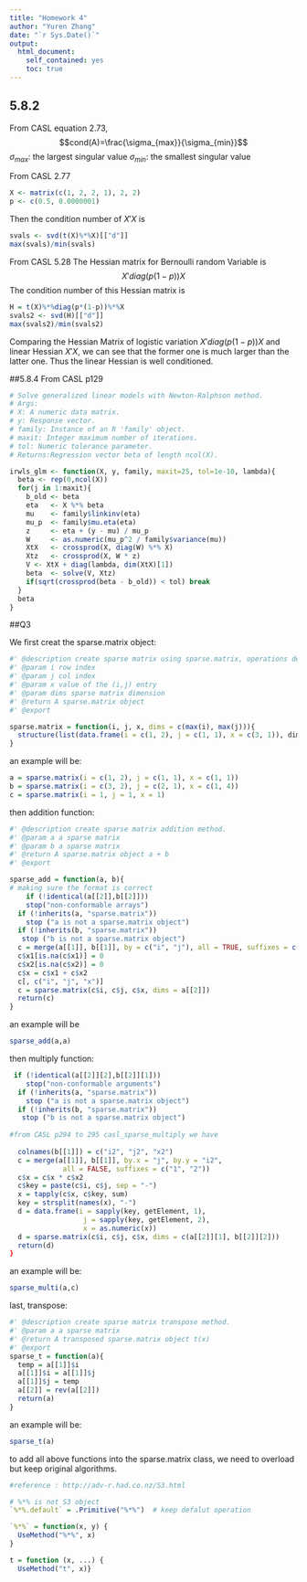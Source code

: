 ---
title: "Homework 4"
author: "Yuren Zhang"
date: "`r Sys.Date()`"
output:
  html_document:
    self_contained: yes
    toc: true
---
<!--
%\VignetteEngine{knitr::rmarkdown}
%\VignetteIndexEntry{homework 4 vignette}
-->

## 5.8.2

From CASL equation 2.73, 
$$cond(A)=\frac{\sigma_{max}}{\sigma_{min}}$$
$\sigma_{max}$: the largest singular value
$\sigma_{min}$: the smallest singular value

From CASL 2.77
```{r}
X <- matrix(c(1, 2, 2, 1), 2, 2)
p <- c(0.5, 0.0000001)
```

Then the condition number of $X'X$ is
```{r}
svals <- svd(t(X)%*%X)[["d"]]
max(svals)/min(svals)
```

From CASL 5.28
The Hessian matrix for Bernoulli random Variable is 
$$X'diag(p(1-p))X$$
The condition number of this Hessian matrix is 
```{r}
H = t(X)%*%diag(p*(1-p))%*%X
svals2 <- svd(H)[["d"]]
max(svals2)/min(svals2)
```

Comparing the Hessian Matrix of logistic variation $X'diag(p(1-p))X$ and linear Hessian $X'X$, we can see that the former one is much larger than the latter one. Thus the linear Hessian is well conditioned.

##5.8.4
From CASL p129

```{r}
# Solve generalized linear models with Newton-Ralphson method.
# Args:
# X: A numeric data matrix.
# y: Response vector.
# family: Instance of an R 'family' object.
# maxit: Integer maximum number of iterations.
# tol: Numeric tolerance parameter.
# Returns:Regression vector beta of length ncol(X).

irwls_glm <- function(X, y, family, maxit=25, tol=1e-10, lambda){
  beta <- rep(0,ncol(X))
  for(j in 1:maxit){
    b_old <- beta
    eta   <- X %*% beta
    mu    <- family$linkinv(eta)
    mu_p  <- family$mu.eta(eta)
    z     <- eta + (y - mu) / mu_p
    W     <- as.numeric(mu_p^2 / family$variance(mu))
    XtX   <- crossprod(X, diag(W) %*% X)
    Xtz   <- crossprod(X, W * z)
    V <- XtX + diag(lambda, dim(XtX)[1])
    beta  <- solve(V, Xtz)
    if(sqrt(crossprod(beta - b_old)) < tol) break
  }
  beta
}
```

##Q3

We first creat the sparse.matrix object:
```{r}
#' @description create sparse matrix using sparse.matrix, operations defined including add, multiply and transpose
#' @param i row index 
#' @param j col index 
#' @param x value of the (i,j) entry
#' @param dims sparse matrix dimension
#' @return A sparse.matrix object
#' @export

sparse.matrix = function(i, j, x, dims = c(max(i), max(j))){
  structure(list(data.frame(i = c(1, 2), j = c(1, 1), x = c(3, 1)), dims), class = "sparse.matrix")
}
```

an example will be:

```{r}
a = sparse.matrix(i = c(1, 2), j = c(1, 1), x = c(1, 1))
b = sparse.matrix(i = c(3, 2), j = c(2, 1), x = c(1, 4))
c = sparse.matrix(i = 1, j = 1, x = 1)
```

then addition function:
```{r}
#' @description create sparse matrix addition method.
#' @param a a sparse matrix
#' @param b a sparse matrix
#' @return A sparse.matrix object a + b
#' @export

sparse_add = function(a, b){
# making sure the format is correct
    if (!identical(a[[2]],b[[2]]))
    stop("non-conformable arrays")
  if (!inherits(a, "sparse.matrix"))
    stop ("a is not a sparse.matrix object")
  if (!inherits(b, "sparse.matrix"))
   stop ("b is not a sparse.matrix object")
  c = merge(a[[1]], b[[1]], by = c("i", "j"), all = TRUE, suffixes = c("1", "2"))
  c$x1[is.na(c$x1)] = 0
  c$x2[is.na(c$x2)] = 0
  c$x = c$x1 + c$x2
  c[, c("i", "j", "x")]
  c = sparse.matrix(c$i, c$j, c$x, dims = a[[2]])
  return(c)
}
```

an example will be
```{r}
sparse_add(a,a)
```

then multiply function:
```{r}
 if (!identical(a[[2]][2],b[[2]][1]))
    stop("non-conformable arguments")
  if (!inherits(a, "sparse.matrix"))
    stop ("a is not a sparse.matrix object")
  if (!inherits(b, "sparse.matrix"))
   stop ("b is not a sparse.matrix object")
  
#from CASL p294 to 295 casl_sparse_multiply we have
  
  colnames(b[[1]]) = c("i2", "j2", "x2")
  c = merge(a[[1]], b[[1]], by.x = "j", by.y = "i2",
             all = FALSE, suffixes = c("1", "2"))
  c$x = c$x * c$x2
  c$key = paste(c$i, c$j, sep = "-")
  x = tapply(c$x, c$key, sum)
  key = strsplit(names(x), "-")
  d = data.frame(i = sapply(key, getElement, 1),
                  j = sapply(key, getElement, 2),
                  x = as.numeric(x))
  d = sparse.matrix(c$i, c$j, c$x, dims = c(a[[2]][1], b[[2]][2]))
  return(d)
}
```

an example will be:
```{r}
sparse_multi(a,c)
```

last, transpose:
```{r}
#' @description create sparse matrix transpose method.
#' @param a a sparse matrix
#' @return A transposed sparse.matrix object t(x)
#' @export
sparse_t = function(a){
  temp = a[[1]]$i
  a[[1]]$i = a[[1]]$j
  a[[1]]$j = temp
  a[[2]] = rev(a[[2]])
  return(a)
}
```

an example will be:
```{r}
sparse_t(a)
```

to add all above functions into the sparse.matrix class, we need to overload but keep original algorithms. 
```{r}
#reference : http://adv-r.had.co.nz/S3.html

# %*% is not S3 object
`%*%.default` = .Primitive("%*%")  # keep defalut operation

`%*%` = function(x, y) {
  UseMethod("%*%", x)
}

t = function (x, ...) {
  UseMethod("t", x)}
```





